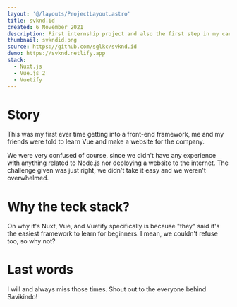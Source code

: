```yaml
---
layout: '@/layouts/ProjectLayout.astro'
title: svknd.id
created: 6 November 2021
description: First internship project and also the first step in my career as a web developer
thumbnail: svkndid.png
source: https://github.com/sglkc/svknd.id
demo: https://svknd.netlify.app
stack:
  - Nuxt.js
  - Vue.js 2
  - Vuetify
---
```


# Story

This was my first ever time getting into a front-end framework, me and my
friends were told to learn Vue and make a website for the company.

We were very confused of course, since we didn't have any experience with
anything related to Node.js nor deploying a website to the internet. The
challenge given was just right, we didn't take it easy and we weren't
overwhelmed.

# Why the teck stack?

On why it's Nuxt, Vue, and Vuetify specifically is because "they" said it's the
easiest framework to learn for beginners. I mean, we couldn't refuse too, so
why not?

# Last words

I will and always miss those times. Shout out to the everyone behind Savikindo!
